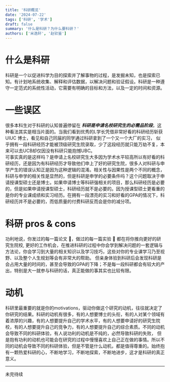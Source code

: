 ```yaml
---
title: '科研概览'
date: '2024-07-22'
tags: ['科研', '学术']
draft: false
summary: '什么是科研？为什么要科研？'
authors: ['米逸轩', '赵钦鉴']
---
```


# 什么是科研

科研是一个以促进科学为目的探索并了解事物的过程，是发掘未知，也是探索已知。有计划地系统收集、解释和评估数据，以解决问题和验证假设。科研是一种遵守一定范式的系统性活动，它需要有明确的目标和方法，以及一定的时间和资源。

# 一些误区

很多本科生对于科研的认知普遍停留在 **_科研是申请名校研究生的必需品阶段_**，这种看法其实是相当片面的。当我们看到优秀的L学长凭借非常好看的科研经历斩获 UIUC 博士，看见和自己同届的同学通过科研拿到了一个又一个大厂的实习，
似乎拥有一段科研经历才能被顶级研究生院录取，少了这段经历就只能万劫不复，本来可以去UCB却仅因没有科研只能抱憾UBC。  
可事实真的是这样吗？是申请上名校研究生大多因为学术水平较高所以有好看的科研经历，还是因为有科研经历才导致他们申上了好的研究生院，很多人对科研与申学产生的错误认知正是因为这种逻辑的混淆。相关性与因果性是两个不同的概念，
科研与申学的相关性是显然的，但是科研是申学的必要条件吗？这个问题取决于申请授课型硕士还是博士。如果申请博士等科研强相关的项目，那么科研经历是必要的，但是如果申请授课型硕士，科研经历就不是必要的。因为授课型硕士更看重的
是你的专业课成绩和实习经历。在拥有一段漂亮的实习和好看的GPA的情况下，科研经历并不是必要的，而低质量的付费科研反而会是你的减分项。

# 科研 pros & cons

功利地说，你发过的每一篇论文 📑，做过的每一篇实验 🧪 都在将你推向更好的研究生院校, 更好的工作机会，在推进科研的过程中你会学到解决问题的一套逻辑与方法论，你会学习到大量的相关知识以及学习技巧，这些对你的专业课学习乃至视野、以及整个人生规划等会有非常大的帮助。
但亲身体验到科研后会发现科研是会占用大量的时间的，甚至会导致的GPA的下降；不是每一段科研都会有较大的产出，特别是大一就参与科研的话，真正能做的事其实也比较有限。

# 动机

科研里最重要的就是你的motivations，驱动你做这个研究的动机，往往就决定了你研究的结果。科研的动机有很多，有的人想要博士的头衔，有的人对某个领域有着浓厚的兴趣，有的人想要提升自己的学术水平，有的人想要申请好的研究生院校，有的人想要提升自己的竞争力，有的人想要提升自己的综合素质。不同的动机会导致不同的科研体验，有人说功利的动机是不纯的，必然导致科研的失败，
但是抱有功利的动机也可能会在研究的过程中慢慢喜欢上自己正在做的事情。所以不同的动机会导致不同的科研体验，但是不管是什么动机，都是值得尊重的。始终抱有一颗热爱科研的心，不断地学习，不断地探索，不断地进步，这才是科研的真正意义。

---

未完待续
